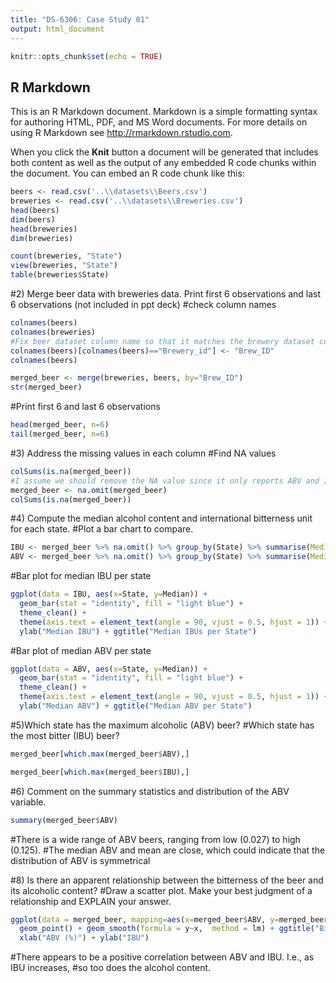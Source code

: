 ```yaml
---
title: "DS-6306: Case Study 01"
output: html_document
---
```


```r
knitr::opts_chunk$set(echo = TRUE)
```

## R Markdown

This is an R Markdown document. Markdown is a simple formatting syntax for authoring HTML, PDF, and MS Word documents. For more details on using R Markdown see <http://rmarkdown.rstudio.com>.

When you click the **Knit** button a document will be generated that includes both content as well as the output of any embedded R code chunks within the document. You can embed an R code chunk like this:

```r
beers <- read.csv('..\\datasets\\Beers.csv')
breweries <- read.csv('..\\datasets\\Breweries.csv')
head(beers)
dim(beers)
head(breweries)
dim(breweries)

```


```r
count(breweries, "State")
view(breweries, "State")
table(breweries$State)

```

#2) Merge beer data with breweries data. Print first 6 observations and last 6 observations (not included in ppt deck)
#check column names
```r
colnames(beers)
colnames(breweries)
#Fix beer dataset column name so that it matches the brewery dataset column name (merged by the brewery/brew ID)
colnames(beers)[colnames(beers)=="Brewery_id"] <- "Brew_ID"
colnames(beers)

```
```r
merged_beer <- merge(breweries, beers, by="Brew_ID")
str(merged_beer)
```
#Print first 6 and last 6 observations
```r

head(merged_beer, n=6)
tail(merged_beer, n=6)
```
#3) Address the missing values in each column
#Find NA values
```r
colSums(is.na(merged_beer))
#I assume we should remove the NA value since it only reports ABV and IBU units...delete if not
merged_beer <- na.omit(merged_beer)
colSums(is.na(merged_beer))
```
#4) Compute the median alcohol content and international bitterness unit for each state. 
#Plot a bar chart to compare.
```r
IBU <- merged_beer %>% na.omit() %>% group_by(State) %>% summarise(Median=median(IBU)) %>% arrange(Median)
ABV <- merged_beer %>% na.omit() %>% group_by(State) %>% summarise(Median=median(ABV)) %>% arrange(Median)
```
#Bar plot for median IBU per state
```r
ggplot(data = IBU, aes(x=State, y=Median)) +
  geom_bar(stat = "identity", fill = "light blue") +
  theme_clean() +
  theme(axis.text = element_text(angle = 90, vjust = 0.5, hjust = 1)) +
  ylab("Median IBU") + ggtitle("Median IBUs per State")
```
#Bar plot of median ABV per state
```r
ggplot(data = ABV, aes(x=State, y=Median)) +
  geom_bar(stat = "identity", fill = "light blue") +
  theme_clean() +
  theme(axis.text = element_text(angle = 90, vjust = 0.5, hjust = 1)) +
  ylab("Median ABV") + ggtitle("Median ABV per State")
```
#5)Which state has the maximum alcoholic (ABV) beer?
#Which state has the most bitter (IBU) beer?

```r
merged_beer[which.max(merged_beer$ABV),]
```
```r
merged_beer[which.max(merged_beer$IBU),]
```
#6) Comment on the summary statistics and distribution of the ABV variable.
```r
summary(merged_beer$ABV)
```
#There is a wide range of ABV beers, ranging from low (0.027) to high (0.125).
#The median ABV and mean are close, which could indicate that the distribution of ABV is symmetrical

#8) Is there an apparent relationship between the bitterness of the beer and its alcoholic content? 
#Draw a scatter plot.  Make your best judgment of a relationship and EXPLAIN your answer.
```r
ggplot(data = merged_beer, mapping=aes(x=merged_beer$ABV, y=merged_beer$IBU)) +
  geom_point() + geom_smooth(formula = y~x,  method = lm) + ggtitle("Bitterness of Beer vs Alcohol Content") +
  xlab("ABV (%)") + ylab("IBU") 
```
#There appears to be a positive correlation between ABV and IBU. I.e., as IBU increases,
#so too does the alcohol content. 


